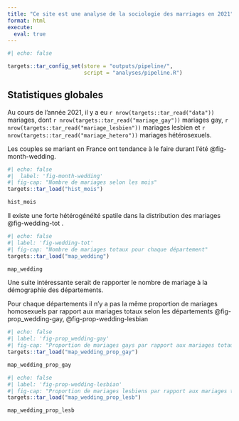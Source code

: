 ```yaml
---
title: "Ce site est une analyse de la sociologie des marriages en 2021"
format: html
execute: 
  eval: true
---
```



```r
#| echo: false

targets::tar_config_set(store = "outputs/pipeline/", 
                        script = "analyses/pipeline.R")

```

## Statistiques globales

Au cours de l'année 2021, il y a eu `r nrow(targets::tar_read("data"))` mariages, dont `r nrow(targets::tar_read("mariage_gay"))` mariages gay, `r nrow(targets::tar_read("mariage_lesbien"))` mariages lesbien et `r nrow(targets::tar_read("mariage_hetero"))` mariages hétérosexuels.

Les couples se mariant en France ont tendance à le faire durant l'été @fig-month-wedding.
```r
#| echo: false
#|  label: 'fig-month-wedding'
#| fig-cap: "Nombre de mariages selon les mois"
targets::tar_load("hist_mois")

hist_mois
```

Il existe une forte hétérogénéité spatile dans la distribution des mariages @fig-wedding-tot .
```r
#| echo: false
#| label: 'fig-wedding-tot'
#| fig-cap: "Nombre de mariages totaux pour chaque département"
targets::tar_load("map_wedding")

map_wedding
```
Une suite intéressante serait de rapporter le nombre de mariage à la démographie des départements.

Pour chaque départements il n'y a pas la même proportion de mariages homosexuels par rapport aux mariages totaux selon les départements @fig-prop_wedding-gay, @fig-prop-wedding-lesbian
```r
#| echo: false
#| label: 'fig-prop_wedding-gay'
#| fig-cap: "Proportion de mariages gays par rapport aux mariages totaux pour chaque département"
targets::tar_load("map_wedding_prop_gay")

map_wedding_prop_gay
```

```r
#| echo: false
#| label: 'fig-prop-wedding-lesbian'
#| fig-cap: "Proportion de mariages lesbiens par rapport aux mariages totaux pour chaque département"
targets::tar_load("map_wedding_prop_lesb")

map_wedding_prop_lesb
```
